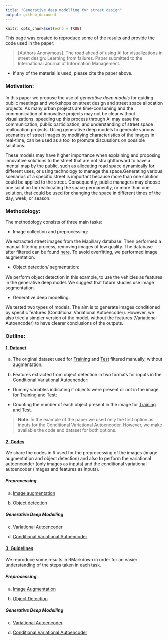 ```yaml
---
title: "Generative deep modelling for street design"
output: github_document
---
```


```r
knitr::opts_chunk$set(echo = TRUE)
```

This page was created to reproduce some of the results and provide the code used in the paper: 

>[Authors Anonymous]. The road ahead of using AI for visualizations in street design: Learning from failures. Paper submitted to the International Journal of Information Management. 

* If any of the material is used, please cite the paper above. 

### Motivation:  

In this paper we propose the use of _generative deep models_ for guiding public meetings and workshops on street design and street space allocation projects. As many urban projects are time-consuming and the communication of innovative projects may not be clear without visualizations, speeding up this process through AI may ease the communication, public participation, and understanding of street space reallocation projects. Using generative deep models to generate various scenarios of street images by modifying characteristics of the images in real-time, can be used as a tool to promote discussions on possible solutions. 

These models may have higher importance when explaining and proposing innovative solutions to the street that are not straightforward to have a mental map by the public, such as allocating road space dynamically for different uses, or using technology to manage the space.Generating various scenarios of a specific street is important because more than one solution could be applied to the street. Consequently, public managers may choose one solution for reallocating the space permanently, or more than one solution, that could be used for changing the space in different times of the day, week, or season. 

### Methodology: 

The methodology consists of three main tasks: 

* Image collection and preprocessing: 

We extracted street images from the Mapillary database. Then performed a manual filtering process, removing images of low quality. The database after filtered can be found [here]("Database/Images/"). To avoid overfitting, we performed image augmentation. 

* Object detection/ segmentation: 

We perform object detection in this example, to use the vehicles as features in the generative deep model. We suggest that future studies use image segmentation.  

* Generative deep modelling: 

We tested two types of models. The aim is to generate images conditioned by specific features (Conditional Variational Autoencoder). However, we also tried a simpler version of the model, without the features (Variational Autoencoder) to have clearer conclusions of the outputs. 

### Outline:

#### [1. Dataset]("Dataset/")

a) The original dataset used for [Training]("Dataset/Images/Train_filtered/") and [Test]("Dataset/Images/Test_filtered/") filtered manually, without augmentation.

b) Features extracted from object detection in two formats for inputs in the Conditional Variational Autoencoder: 

* Dummy variables indicating if objects were present or not in the image for [Training]("Dataset/Features/Features_Dummy_Train/") and [Test]("Dataset/Features/Features_Dummy_Test/); 

* Counting the number of each object present in the image for [Training]("Dataset/Features/Features_Class_Train/") and [Test]("Dataset/Features/Features_Class_Test"). 

>**Note**: In the example of the paper we used only the first option as inputs for the Conditional Variational Autoencoder. However, we make available the code and dataset for both options. 

#### [2. Codes]("Codes/")

We share the codes in R used for the preprocessing of the images (image augmentation and object detection) and also to perform the variational autoenconder (only images as inputs) and the conditional variational autoencoder (images and features as inputs). 

##### Preprocessing 

a. [Image augmentation]("Codes/Image_Augmentation.R")

b. [Object detection]("Codes/Object_Detection.R")

##### Generative Deep Modelling

c. [Variational Autoencoder]("Codes/VAE_StreetDesign.R")

d. [Conditional Variational Autoencoder]("Codes/ConditionalVAE_StreetDesign.R)


#### [3. Guidelines](Guidelines/)

We reproduce some results in RMarkdown in order for an easier understanding of the steps taken in each task. 

##### Preprocessing 

a. [Image Augmentation](Guidelines/Image_Augmentation.md)

b. [Object Detection](Guidelines/Object_Detection.md)

##### Generative Deep Modelling

c. [Variational Autoencoder](Guidelines/VAE.md)

d. [Conditional Variational Autoencoder](Guidelines/CVAE.md)

